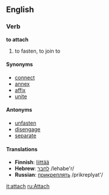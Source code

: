 ==English==

===Verb===
'''to attach'''
#to fasten, to join to

====Synonyms====
*[[connect]]
*[[annex]]
*[[affix]]
*[[unite]]

====Antonyms====
*[[unfasten]]
*[[disengage]]
*[[separate]]

====Translations====
*'''Finnish''': [[liittää]]
*'''Hebrew''': [[לחבר]] /lehabe'r/
*'''Russian''': [[прикреплять]] /prikreplyat'/

[[it:attach]]
[[ru:Attach]]